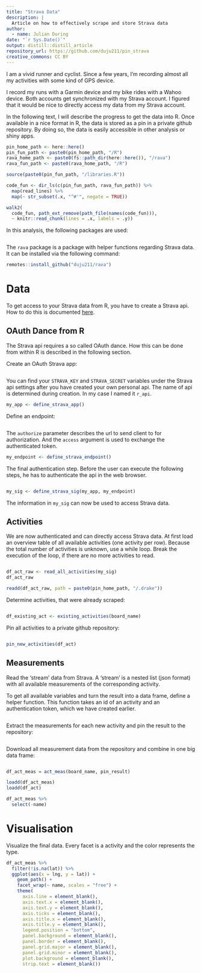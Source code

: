 ```yaml
---
title: "Strava Data"
description: |
  Article on how to effectively scrape and store Strava data
author:
  - name: Julian During
date: "`r Sys.Date()`"
output: distill::distill_article
repository_url: https://github.com/duju211/pin_strava
creative_commons: CC BY
---
```


I am a vivid runner and cyclist. Since a few years, I'm recording almost all
my activities with some kind of GPS device.

I record my runs with a Garmin device and my bike rides with a Wahoo 
device. Both accounts get synchronized with my Strava account. I figured
that it would be nice to directly access my data from my Strava account.

In the following text, I will describe the
progress to get the data into R. Once available in a nice format in R, the data
is stored as a pin in a private github repository. By doing so, the data is
easily accessible in other analysis or shiny apps.

```r
pin_home_path <- here::here()
pin_fun_path <- paste0(pin_home_path, "/R")
rava_home_path <- paste0(fs::path_dir(here::here()), "/rava")
rava_fun_path <- paste0(rava_home_path, "/R")

source(paste0(pin_fun_path, "/libraries.R"))

code_fun <- dir_ls(c(pin_fun_path, rava_fun_path)) %>% 
  map(read_lines) %>% 
  map(~ str_subset(.x, "^#'", negate = TRUE))

walk2(
  code_fun, path_ext_remove(path_file(names(code_fun))),
  ~ knitr::read_chunk(lines = .x, labels = .y))
```

In this analysis, the following packages are used:

```r
```

The `rava` package is a package with helper functions regarding Strava data. It
can be installed via the following command:

```r
remotes::install_github("duju211/rava")
```


# Data

To get access to your Strava data from R, you have to create a Strava api.
How to do this is
documented [here](https://developers.strava.com/docs/getting-started/).

## OAuth Dance from R

The Strava api requires a so called OAuth dance. How this
can be done from within R is described in the following section.

Create an OAuth Strava app:

```r
```

You can find your `STRAVA_KEY` and `STRAVA_SECRET` variables under the Strava 
api settings after you have created your own personal api. The name of api is
determined during creation. In my case I named it `r_api`.

```r
my_app <- define_strava_app()
```

Define an endpoint:

```r
```

The `authorize` parameter describes the url to send client to for authorization.
And the `access` argument is used to exchange the authenticated token.

```r
my_endpoint <- define_strava_endpoint()
```

The final authentication step. Before the user can execute the following steps,
he has to authenticate the api in the web browser.

```r
```

```r
my_sig <- define_strava_sig(my_app, my_endpoint)
```

The information in `my_sig` can now be used to access Strava data.

## Activities

We are now authenticated and can directly access Strava data.
At first load an overview table of all available activities 
(one activity per row). 
Because the total number of activities is unknown, use a while loop.
Break the execution of the loop, if there are no more activities to read.

```r
```

```r
df_act_raw <- read_all_activities(my_sig)
df_act_raw
```

```r
readd(df_act_raw, path = paste0(pin_home_path, "/.drake"))
```

Determine activities, that were already scraped:

```r
```

```r
df_existing_act <- existing_activities(board_name)
```

Pin all activities to a private github repository:

```r
```

```r
pin_new_activities(df_act)
```

## Measurements

Read the ‘stream’ data from Strava.
A ‘stream’ is a nested list (json format) with all available measurements
of the corresponding activity.

To get all available variables and turn the result into a data frame, 
define a helper function. This function takes an id of an activity and
an authentication token, which we have created earlier.

```r
```

Extract the measurements for each new activity and pin the result to the
repository:

```r
```

Download all measurement data from the repository and combine in one big data
frame:

```r
```

```r
df_act_meas = act_meas(board_name, pin_result)
```

```r
loadd(df_act_meas)
loadd(df_act)
```

```r
df_act_meas %>%
  select(-name)
```


# Visualisation

Visualize the final data. Every facet is a activity and the color represents the
type.


```r
df_act_meas %>%
  filter(!is.na(lat)) %>%
  ggplot(aes(x = lng, y = lat)) +
    geom_path() +
    facet_wrap(~ name, scales = "free") +
    theme(
      axis.line = element_blank(),
      axis.text.x = element_blank(),
      axis.text.y = element_blank(),
      axis.ticks = element_blank(),
      axis.title.x = element_blank(),
      axis.title.y = element_blank(),
      legend.position = "bottom",
      panel.background = element_blank(),
      panel.border = element_blank(),
      panel.grid.major = element_blank(),
      panel.grid.minor = element_blank(),
      plot.background = element_blank(),
      strip.text = element_blank())
```
